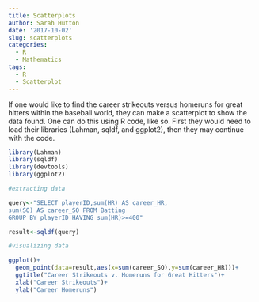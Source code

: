 ```yaml
---
title: Scatterplots
author: Sarah Hutton
date: '2017-10-02'
slug: scatterplots
categories:
  - R
  - Mathematics
tags:
  - R
  - Scatterplot
---
```


If one would like to find the career strikeouts versus homeruns for great hitters within the baseball world, they can make a scatterplot to show the data found. One can do this using R code, like so. First they would need to load their libraries (Lahman, sqldf, and ggplot2), then they may continue with the code.

```r
library(Lahman)
library(sqldf)
library(devtools)
library(ggplot2)
```


```r

#extracting data

query<-"SELECT playerID,sum(HR) AS career_HR,
sum(SO) AS career_SO FROM Batting 
GROUP BY playerID HAVING sum(HR)>=400"

result<-sqldf(query)

#visualizing data

ggplot()+
  geom_point(data=result,aes(x=sum(career_SO),y=sum(career_HR)))+
  ggtitle("Career Strikeouts v. Homeruns for Great Hitters")+
  xlab("Career Strikeouts")+
  ylab("Career Homeruns")
```



